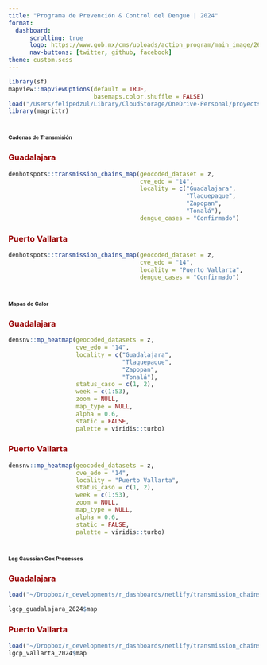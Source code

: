 ```yaml
---
title: "Programa de Prevención & Control del Dengue | 2024"
format: 
  dashboard:
      scrolling: true
      logo: https://www.gob.mx/cms/uploads/action_program/main_image/26942/post_post_portadavectores.gif
      nav-buttons: [twitter, github, facebook]
theme: custom.scss
---
```


```r
library(sf)
mapview::mapviewOptions(default = TRUE,
                        basemaps.color.shuffle = FALSE)
load("/Users/felipedzul/Library/CloudStorage/OneDrive-Personal/proyects/geocoding_mex/2024/8.RData/denmex_2024.RData")
library(magrittr)
```


# [**Cadenas de Transmisión**]{style="font-size:8pt"}

::: panel-tabset

### [**Guadalajara**]{style="color:#990000"}

```r
denhotspots::transmission_chains_map(geocoded_dataset = z,
                                     cve_edo = "14",
                                     locality = c("Guadalajara", 
                                                  "Tlaquepaque",
                                                  "Zapopan", 
                                                  "Tonalá"),
                                     dengue_cases = "Confirmado")
```


### [**Puerto Vallarta**]{style="color:#990000"}
```r
denhotspots::transmission_chains_map(geocoded_dataset = z,
                                     cve_edo = "14",
                                     locality = "Puerto Vallarta",
                                     dengue_cases = "Confirmado")
```

:::


# [**Mapas de Calor**]{style="font-size:8pt"}

::: panel-tabset

### [**Guadalajara**]{style="color:#990000"}

```r
densnv::mp_heatmap(geocoded_datasets = z,
                   cve_edo = "14",
                   locality = c("Guadalajara", 
                                "Tlaquepaque",
                                "Zapopan", 
                                "Tonalá"),
                   status_caso = c(1, 2),
                   week = c(1:53),
                   zoom = NULL,
                   map_type = NULL,
                   alpha = 0.6,
                   static = FALSE,
                   palette = viridis::turbo)
```


### [**Puerto Vallarta**]{style="color:#990000"}

```r
densnv::mp_heatmap(geocoded_datasets = z,
                   cve_edo = "14",
                   locality = "Puerto Vallarta",
                   status_caso = c(1, 2),
                   week = c(1:53),
                   zoom = NULL,
                   map_type = NULL,
                   alpha = 0.6,
                   static = FALSE,
                   palette = viridis::turbo)
```

:::


# [**Log Gaussian Cox Processes**]{style="font-size:8pt"}

::: panel-tabset

### [**Guadalajara**]{style="color:#990000"}

```r
load("~/Dropbox/r_developments/r_dashboards/netlify/transmission_chains/transmission_chains_2024/lgcp_guadalajara_2024.RData")

lgcp_guadalajara_2024$map
```


### [**Puerto Vallarta**]{style="color:#990000"}
```r
load("~/Dropbox/r_developments/r_dashboards/netlify/transmission_chains/transmission_chains_2024/lgcp_vallarta_2024.RData")
lgcp_vallarta_2024$map
```

:::
